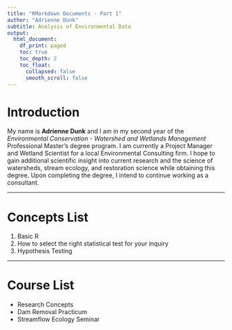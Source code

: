 ```yaml
---
title: "RMarkdown Documents - Part 1"
author: "Adrienne Dunk"
subtitle: Analysis of Environmental Data
output:
  html_document:
    df_print: paged
    toc: true
    toc_depth: 2
    toc_float: 
      collapsed: false
      smooth_scroll: false
---
```



# Introduction
My name is **Adrienne Dunk** and I am in my second year of the *Environmental Conservation - Watershed and Wetlands Management* Professional Master's degree program. I am currently a Project Manager and Wetland Scientist for a local Environmental Consulting firm. I hope to gain additional scientific insight into current research and the science of watersheds, stream ecology, and restoration science while obtaining this degree. Upon completing the degree, I intend to continue working as a consultant.

---


# Concepts List

1.    Basic R
2.    How to select the right statistical test for your inquiry
3.    Hypothesis Testing





























---

# Course List

*   Research Concepts
*   Dam Removal Practicum
*   Streamflow Ecology Seminar
















